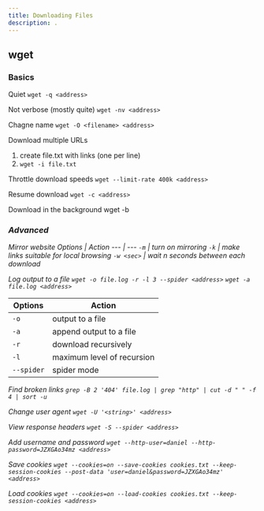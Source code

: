 ```yaml
---
title: Downloading Files
description: .
---
```



## wget

### Basics

Quiet
`wget -q <address>`

Not verbose (mostly quite)
`wget -nv <address>`

Chagne name
`wget -O <filename> <address>`

Download multiple URLs
1. create file.txt with links (one per line)
2. `wget -i file.txt`

Throttle download speeds
`wget --limit-rate 400k <address>`

Resume download
`wget -c <address>`

Download in the background
wget -b <address>

### Advanced

Mirror website
Options | Action
--- | ---
`-m` | turn on mirroring
`-k` | make links suitable for local browsing
`-w <sec>` | wait n seconds between each download

Log output to a file
`wget -o file.log -r -l 3 --spider <address>`
`wget -a file.log <address>`

Options | Action
--- | ---
`-o`       |  output to a file
`-a`       |  append output to a file
`-r`       |  download recursively 
`-l`       |  maximum level of recursion
`--spider` |  spider mode

Find broken links
`grep -B 2 '404' file.log | grep "http" | cut -d " " -f 4 | sort -u`

Change user agent
`wget -U '<string>' <address>`

View response headers
`wget -S --spider <address>`

Add username and password
`wget ‐‐http-user=daniel ‐‐http-password=JZXGAo34mz <address>`

Save cookies
`wget ‐‐cookies=on ‐‐save-cookies cookies.txt ‐‐keep-session-cookies ‐‐post-data 'user=daniel&password=JZXGAo34mz' <address>`

Load cookies
`wget ‐‐cookies=on ‐‐load-cookies cookies.txt ‐‐keep-session-cookies <address>`

